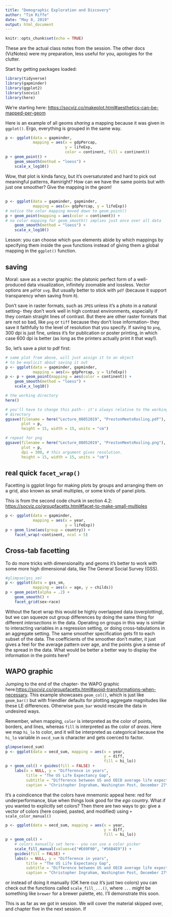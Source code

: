 ```yaml
---
title: "Demographic Exploration and Discovery"
author: "Tim Riffe"
date: "May 8, 2019"
output: html_document
---
```


```r
knitr::opts_chunk$set(echo = TRUE)
```
These are the actual class notes from the session. The other docs (VizNotes) were my preparation, less useful for you, apologies for the clutter. 

Start by getting packages loaded:
```r
library(tidyverse)
library(gapminder)
library(ggplot2)
library(socviz)
library(here)
```

We're starting here: [https://socviz.co/makeplot.html#aesthetics-can-be-mapped-per-geom](https://socviz.co/makeplot.html#aesthetics-can-be-mapped-per-geom)

Here is an example of all geoms *sharing* a mapping because it was given in `ggplot()`. Ergo, everything is grouped in the same way.
```r
p <- ggplot(data = gapminder, 
			mapping = aes(x = gdpPercap, 
						  y = lifeExp,
						  color = continent, fill = continent))
p + geom_point() +
	geom_smooth(method = "loess") + 
	scale_x_log10()

```

Wow, that plot is kinda fancy, but it's oversaturated and hard to pick out meaningful patterns, #amiright? How can we have the same points but with just one smoother? Give the mapping in the geom!

##

```r
p <- ggplot(data = gapminder, gapminder,
			mapping = aes(x= gdpPercap, y = lifeExp))
# notice the color mapping moved down to geom_point()
p + geom_point(mapping = aes(color = continent)) +
# no color mapping for geom_smooth() implies just once over all data
	geom_smooth(method = "loess") + 
	scale_x_log10()
```

Lesson: you can choose which `geom` elements abide by which mappings by specifying them inside the `geom` functions instead of giving them a global mapping in the `ggplot()` function.

## saving

Moral: save as a vector graphic: the platonic perfect form of a well-produced data visualization, infinitely zoomable and lossless.
Vector options are `pdf`or `svg`. But usually better to stick with `pdf` (because it support transparency when saving from `R`).

Don't save in raster formats, such as `JPEG` unless it's a photo in a natural setting- they don't work well in high contrast environments, especially if they contain straight lines of contrast. But there are other raster formats that are not so bad, like `png` or `tiff` because they don't lose information-- they save it faithfully to the level of resolution that you specify. If saving to `png`, 300 dpi is just fine, unless it's for publication or poster printing, in which case 600 dpi is better (as long as the printers actually print it that way!).

So, let's save a plot to pdf first:

```r
# same plot from above, will just assign it to an object
# to be explicit about saving it out
p <- ggplot(data = gapminder, gapminder,
			mapping = aes(x= gdpPercap, y = lifeExp))
p <- p + geom_point(mapping = aes(color = continent)) +
	geom_smooth(method = "loess") + 
	scale_x_log10()

# the working directory
here()

# you'll have to change this path-- it's always relative to the working
# directory
ggsave(filename = here("Lecture_08052019", "PrestonMeetsRosling.pdf"), 
	   plot = p,
	   height = 15, width = 15, units = "cm")

# repeat for png
ggsave(filename = here("Lecture_08052019", "PrestonMeetsRosling.png"), 
	   plot = p,
	   dpi = 300, # this argument gives resolution.
	   height = 15, width = 15, units = "cm")
```

## real quick `facet_wrap()`

Facetting is ggplot lingo for making plots by groups and arranging them on a grid, also known as small multiples, or some kinds of panel plots.

This is from the second code chunk in section 4.2: [https://socviz.co/groupfacettx.html#facet-to-make-small-multiples](https://socviz.co/groupfacettx.html#facet-to-make-small-multiples)
```r
p <- ggplot(data = gapminder, 
			mapping = aes(x = year, 
						  y = lifeExp))
p + geom_line(aes(group = country)) + 
	facet_wrap(~continent, ncol = 5)
```

## Cross-tab facetting
To do more tricks with dimensionality and geoms it's better to work with some more high dimensional data, like The General Social Survey (GSS). 

```r
#glimpse(gss_sm)
p <- ggplot(data = gss_sm,
			mapping = aes(x = age, y = childs))
p + geom_point(alpha = .2) +
	geom_smooth() + 
	facet_grid(sex~race)
```
Without the facet wrap this would be highly overlapped data (overplotting), but we can squeeze out group differences by doing the same thing for different *intersections* in the data. Operating on groups in this way is similar to interacting variables in a regression setting, or doing cross-tabulations in an aggregate setting. The same smoother specification gets fit to each subset of the data. The coefficients of the smoother don't matter, it just gives a feel for the average pattern over age, and the points give a sense of the spread in the data. What would be better a better way to display the information in the points here?

## WAPO graphic
Jumping to the end of the chapter- the WAPO graphic here:[https://socviz.co/groupfacettx.html#avoid-transformations-when-necessary](https://socviz.co/groupfacettx.html#avoid-transformations-when-necessary). This example showcases `geom_col()`, which is just like `geom_bar()` but with friendlier defaults for plotting aggregate magnitudes like these LE differences. Otherwise `geom_bar` would rescale the data in undesired ways. 

Remember, when mapping, `color` is interpreted as the color of points, borders, and lines, whereas `fill` is interpreted as the color of *areas*. Here we map `hi_lo` to color, and it will be interpreted as categorical because the `hi_lo` variable in `oecd_sum` is character and gets coerced to factor.

```r
glimpse(oecd_sum)
p <- ggplot(data = oecd_sum, mapping = aes(x = year,
										   y = diff,
										   fill = hi_lo))
p + geom_col() + guides(fill = FALSE) +
	labs(x = NULL, y = "Difference in years",
		 title = "The US Life Expectancy Gap",
		 subtitle = "Difference between US and OECD average life expectancies, 1960-2015",
		 caption = "Christopher Ingraham, Washington Post, December 27th 2017.")
```
It's a coindicence that the colors have mnemonic appeal here: red for underperformance, blue when things look good for the *ego* country. What if you wanted to explicitly set colors? Then there are two ways to go:  give a vector of colors (here copied, pasted, and modified) using `+ scale_color_manual()`
```r
p <- ggplot(data = oecd_sum, mapping = aes(x = year,
										   y = diff,
										   fill = hi_lo))
p + geom_col() + 
	# colors manually set here-- you can use a color picker
	scale_fill_manual(values=c("#E69F00", "#56B4E9")) +
	guides(fill = FALSE) +
	labs(x = NULL, y = "Difference in years",
		 title = "The US Life Expectancy Gap",
		 subtitle = "Difference between US and OECD average life expectancies, 1960-2015",
		 caption = "Christopher Ingraham, Washington Post, December 27th 2017.")
```
or instead of doing it manually (OK here cuz it's just two colors) you can check out the functions called `scale_fill_...()`, where `...` might be something like `brewer` for a brewer palette, etc. I'll demonstrate this soon.


This is as far as we got in session. We will cover the material skipped over, and chapter five in the next session. If 

